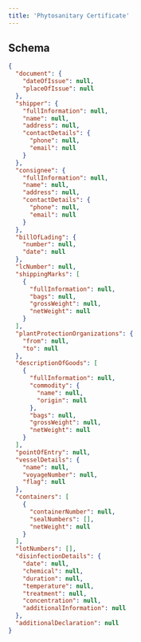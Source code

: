 ---
title: 'Phytosanitary Certificate'
---

## Schema
```json
{
  "document": {
    "dateOfIssue": null,
    "placeOfIssue": null
  },
  "shipper": {
    "fullInformation": null,
    "name": null,
    "address": null,
    "contactDetails": {
      "phone": null,
      "email": null
    }
  },
  "consignee": {
    "fullInformation": null,
    "name": null,
    "address": null,
    "contactDetails": {
      "phone": null,
      "email": null
    }
  },
  "billOfLading": {
    "number": null,
    "date": null
  },
  "lcNumber": null,
  "shippingMarks": [
    {
      "fullInformation": null,
      "bags": null,
      "grossWeight": null,
      "netWeight": null
    }
  ],
  "plantProtectionOrganizations": {
    "from": null,
    "to": null
  },
  "descriptionOfGoods": [
    {
      "fullInformation": null,
      "commodity": {
        "name": null,
        "origin": null
      },
      "bags": null,
      "grossWeight": null,
      "netWeight": null
    }
  ],
  "pointOfEntry": null,
  "vesselDetails": {
    "name": null,
    "voyageNumber": null,
    "flag": null
  },
  "containers": [
    {
      "containerNumber": null,
      "sealNumbers": [],
      "netWeight": null
    }
  ],
  "lotNumbers": [],
  "disinfectionDetails": {
    "date": null,
    "chemical": null,
    "duration": null,
    "temperature": null,
    "treatment": null,
    "concentration": null,
    "additionalInformation": null
  },
  "additionalDeclaration": null
}
```
